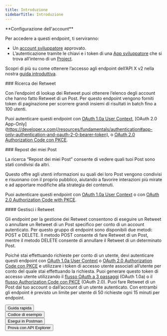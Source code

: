 ```yaml
---
title: Introduzione
sidebarTitle: Introduzione
---
```



<Note>
  **Configurazione dell'account**

  Per accedere a questi endpoint, ti serviranno:

  - Un [account sviluppatore](https://developer.x.com/en/portal/petition/essential/basic-info) approvato.
  - L’autenticazione tramite le chiavi e i token di una [App sviluppatore](/it/resources/fundamentals/developer-apps) che si trova all’interno di un [Project](/it/resources/fundamentals/projects). 

  Scopri di più su come ottenere l’accesso agli endpoint dell’API X v2 nella nostra [guida introduttiva](/it/x-api/getting-started/getting-access).
</Note>

<div id="retweets-lookup">
  ### Ricerca dei Retweet
</div>

Con l’endpoint di lookup dei Retweet puoi ottenere l’elenco degli account che hanno fatto Retweet di un Post. Per questo endpoint vengono forniti token di paginazione per scorrere grandi insiemi di risultati in batch fino a 100 utenti.

Puoi autenticare questi endpoint con [OAuth 1.0a User Context](/it/resources/fundamentals/authentication), \[OAuth 2.0 App-Only]\(https://developer.x.com(/resources/fundamentals/authentication#app-only-authentication-and-oauth-2-0-bearer-token), o [OAuth 2.0 Authorization Code con PKCE](/it/resources/fundamentals/authentication#oauth-2-0-authorization-code-flow-with-pkce-3). 

<div id="retweets-of-me">
  ### Repost dei miei Post
</div>

La ricerca “Repost dei miei Post” consente di vedere quali tuoi Post sono stati condivisi da altri.

Questo offre agli utenti informazioni su quali dei loro Post vengono condivisi e risuonano con il proprio pubblico, aiutando a favorire interazioni più mirate e ad apportare modifiche alla strategia dei contenuti.

Puoi autenticare questi endpoint con [OAuth 1.0a User Context](/it/resources/fundamentals/authentication) o con [OAuth 2.0 Authorization Code with PKCE](/it/resources/fundamentals/authentication#oauth-2-0-authorization-code-flow-with-pkce-2).

<div id="manage-retweets">
  #### Gestisci i Retweet
</div>

Gli endpoint per la gestione dei Retweet consentono di eseguire un Retweet o annullare un Retweet di un Post specifico per conto di un account autenticato. Per questo gruppo di endpoint sono disponibili due metodi: POST e DELETE. Il metodo POST consente di fare Retweet di un Post, mentre il metodo DELETE consente di annullare il Retweet di un determinato Post.

Poiché stai effettuando richieste per conto di un utente, devi autenticare questi endpoint con [OAuth 1.0a User Context](/it/resources/fundamentals/authentication) o [OAuth 2.0 Authorization Code con PKCE](it/resources/fundamentals/authentication#oauth-2-0-authorization-code-flow-with-pkce-2) e utilizzare i token di accesso utente associati all’utente per conto del quale stai effettuando la richiesta. Puoi generare questo token di accesso utente utilizzando il [flusso OAuth a 3 passaggi](/it/resources/fundamentals/authentication#obtaining-access-tokens-using-3-legged-oauth-flow) (OAuth 1.0a) o il [flusso Authorization Code con PKCE](/it/resources/fundamentals/authentication#how-to-connect-to-endpoints-using-oauth-2-0-authorization-code-flow-with-pkce) (OAuth 2.0). Puoi fare Retweet di un Post dal tuo account o dall’account di un utente autenticato. Con entrambi gli endpoint è previsto un limite per utente di 50 richieste ogni 15 minuti per endpoint.

<Button href="/it/x-api/posts/manage-tweets/quickstart">
  Guida rapida
</Button>

<br />

<Button href="https://github.com/xdevplatform/Twitter-API-v2-sample-code">
  Codice di esempio
</Button>

<br />

<Button href="https://app.getpostman.com/run-collection/9956214-784efcda-ed4c-4491-a4c0-a26470a67400">
  Esegui in Postman
</Button>

<br />

<Button href="https://developer.x.com/apitools/api?endpoint=%2F2%2Fusers%2F%7Bid%7D%2Fretweets&method=post">
  Prova con API Explorer
</Button>